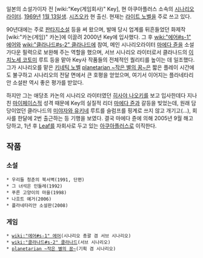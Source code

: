 일본의 소설가이자 전 [wiki:"Key(게임회사)" Key], 현 아쿠아플러스 소속의 [[시나리오 라이터]]. [[1969년]] [[1월 13일]]생. [[시즈오카]] 현 출신. 현재는 [[라이트 노벨]]을 주로 쓰고 있다.

90년대에는 주로 [[판타지소설]] 등을 써 왔으며, 발매 당시 업계를 뒤흔들었던 화제작 [wiki:"카논(게임)" 카논]에 이끌려 2000년 Key에 입사했다. 그 후 [[wiki:"에어#s-1" 에어]]와 [[wiki:"클라나드#s-2" 클라나드]]에 참여, 메인 시나리오라이터 [[마에다 쥰]]을 소설가다운 필력으로 보완해 주는 역할을 했으며, 서브 시나리오 라이터로서 클라나드의 [[이치노세 코토미]] 루트 등을 맡아 Key사 작품들의 전체적인 퀄리티를 높이는 데 일조했다. 그가 시나리오를 맡은 [[키네틱 노벨]] [[planetarian ~작은 별의 꿈~]]은 짧은 플레이 시간에도 불구하고 시나리오의 전달 면에서 큰 호평을 얻었으며, 여기서 이어지는 플라네타리안 소설판 역시 좋은 평가를 받았다.

하지만 그는 애당초 카논의 시나리오 라이터였던 [[히사야 나오키]]를 보고 입사한데다 지나친 [[마이페이스]]적 성격 때문에 Key의 실질적 리더 [[마에다 쥰]]과 갈등을 빚었는데, 원래 담당이었던 클라나드의 [[미야자와 유키네]] 루트를 슬럼프를 핑계로 쓰지 않고 개기고(...), 회사를 한달에 2번 출근하는 등 기행을 보였다. 결국 마에다 쥰에 의해 2005년 9월 해고당하고, 1년 후 [[Leaf]]를 자회사로 두고 있는 [[아쿠아플러스]]로 이직한다.  

== 작품 ==
=== 소설 ===
 * 우리들 청춘의 북서벽(1991, 단편)
 * 그 녀석은 민들레(1992)
 * 푸른 고양이의 마을(1998)
 * 나흐트 예거(2006)
 * 플라네타리안 소설판(2008)

=== 게임 ===
 * [[wiki:"에어#s-1" 에어]](시나리오 총괄 겸 서브 시나리오)
 * [[wiki:"클라나드#s-2" 클라나드]](서브 시나리오)
 * [[planetarian ~작은 별의 꿈~]](기획 겸 시나리오)
